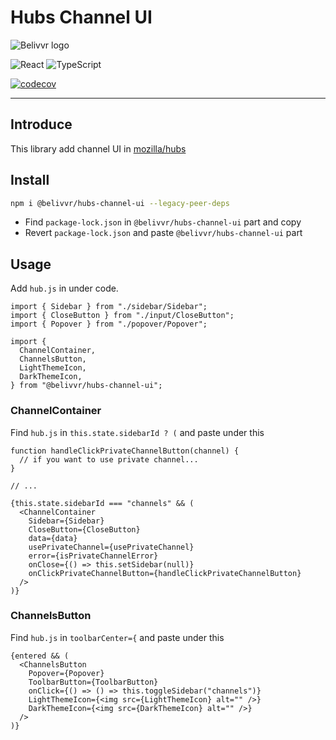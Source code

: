 
<Meta
  title="README"
/>

# Hubs Channel UI

![Belivvr logo](https://avatars.githubusercontent.com/u/40684200?s=200&v=4)

![React](https://img.shields.io/badge/React-20232A?style=for-the-badge&logo=react&logoColor=61DAFB)
![TypeScript](https://img.shields.io/badge/TypeScript-007ACC?style=for-the-badge&logo=typescript&logoColor=white)

[![codecov](https://codecov.io/gh/belivvr/hubs-channel-ui/branch/main/graph/badge.svg?token=YPOW3WC158)](https://codecov.io/gh/belivvr/hubs-channel-ui)

---

## Introduce

This library add channel UI in [mozilla/hubs](https://github.com/mozilla/hubs)  

## Install

```bash
npm i @belivvr/hubs-channel-ui --legacy-peer-deps
```

- Find `package-lock.json` in `@belivvr/hubs-channel-ui` part and copy
- Revert `package-lock.json` and paste `@belivvr/hubs-channel-ui` part

## Usage

Add `hub.js` in under code.

```tsx
import { Sidebar } from "./sidebar/Sidebar";
import { CloseButton } from "./input/CloseButton";
import { Popover } from "./popover/Popover";

import {
  ChannelContainer,
  ChannelsButton,
  LightThemeIcon,
  DarkThemeIcon,
} from "@belivvr/hubs-channel-ui";
```

### ChannelContainer

Find `hub.js` in `this.state.sidebarId ? (` and paste under this

```tsx
function handleClickPrivateChannelButton(channel) {
  // if you want to use private channel...
}

// ...

{this.state.sidebarId === "channels" && (
  <ChannelContainer
    Sidebar={Sidebar}
    CloseButton={CloseButton}
    data={data}
    usePrivateChannel={usePrivateChannel}
    error={isPrivateChannelError}
    onClose={() => this.setSidebar(null)}
    onClickPrivateChannelButton={handleClickPrivateChannelButton}
  />
)}
```

### ChannelsButton

Find `hub.js` in `toolbarCenter={` and paste under this

```tsx
{entered && (
  <ChannelsButton
    Popover={Popover}
    ToolbarButton={ToolbarButton}
    onClick={() => () => this.toggleSidebar("channels")}
    LightThemeIcon={<img src={LightThemeIcon} alt="" />}
    DarkThemeIcon={<img src={DarkThemeIcon} alt="" />}
  />
)}
```
